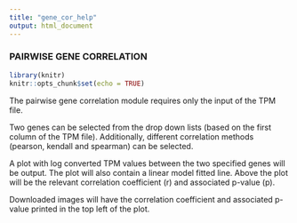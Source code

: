 ---
title: "gene_cor_help"
output: html_document
---
### PAIRWISE GENE CORRELATION

```{r include = FALSE}
library(knitr)
knitr::opts_chunk$set(echo = TRUE)
```

The pairwise gene correlation module requires only the input of the TPM file. 

Two genes can be selected from the drop down lists (based on the first column of the TPM file). Additionally, different correlation methods (pearson, kendall and spearman) can be selected. 

A plot with log converted TPM values between the two specified genes will be output. The plot will also contain a linear model fitted line. Above the plot will be the relevant correlation coefficient (r) and associated p-value (p). 

Downloaded images will have the correlation coefficient and associated p-value printed in the top left of the plot. 
